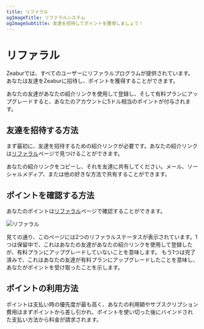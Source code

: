 ```yaml
---
title: リファラル
ogImageTitle: リファラルシステム
ogImageSubtitle: 友達を招待してポイントを獲得しましょう！
---
```


# リファラル

Zeaburでは、すべてのユーザーにリファラルプログラムが提供されています。あなたは友達をZeaburに招待し、ポイントを獲得することができます。

あなたの友達があなたの紹介リンクを使用して登録し、そして有料プランにアップグレードすると、あなたのアカウントに5ドル相当のポイントが付与されます。

## 友達を招待する方法

まず最初に、友達を招待するための紹介リンクが必要です。あなたの紹介リンクは[リファラル](https://dash.zeabur.com/account/referral)ページで見つけることができます。

あなたの紹介リンクをコピーし、それを友達に共有してください。メール、ソーシャルメディア、または他の好きな方法で共有することができます。

## ポイントを確認する方法

あなたのポイントは[リファラル](https://dash.zeabur.com/account/referral)ページで確認することができます。

![リファラル](/referral/referral.png)

見ての通り、このページには2つのリファラルステータスが表示されています。1つは保留中で、これはあなたの友達があなたの紹介リンクを使用して登録したが、有料プランにアップグレードしていないことを意味します。 もう1つは完了済みで、これはあなたの友達が有料プランにアップグレードしたことを意味し、あなたがポイントを受け取ったことを示します。

## ポイントの利用方法

ポイントは支払い時の優先度が最も高く、あなたの利用額やサブスクリプション費用はまずポイントから差し引かれ、ポイントを使い切った後にバインドされた支払い方法から料金が請求されます。